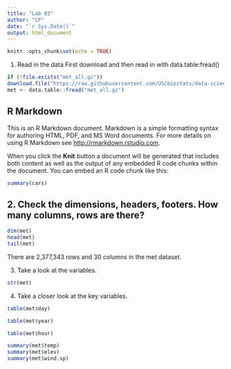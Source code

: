 ```yaml
---
title: "Lab 03"
author: "CP"
date: "`r Sys.Date()`"
output: html_document
---
```


```r
knitr::opts_chunk$set(echo = TRUE)
```
1. Read in the data
First download and then read in with data.table:fread()

```r
if (!file.exists("met_all.gz"))
download.file("https://raw.githubusercontent.com/USCbiostats/data-science-data/master/02_met/met_all.gz", "met_all.gz", method="libcurl", timeout = 60)
met <- data.table::fread("met_all.gz")

```
## R Markdown

This is an R Markdown document. Markdown is a simple formatting syntax for authoring HTML, PDF, and MS Word documents. For more details on using R Markdown see <http://rmarkdown.rstudio.com>.

When you click the **Knit** button a document will be generated that includes both content as well as the output of any embedded R code chunks within the document. You can embed an R code chunk like this:

```r
summary(cars)
```


## 2. Check the dimensions, headers, footers. How many columns, rows are there?

```r
dim(met)
head(met)
tail(met)

```
There are 2,377,343 rows and 30 columns in the met dataset.

3. Take a look at the variables.
```r
str(met)
```

4. Take a closer look at the key variables.

```r
table(met$day)
```
```r
table(met$year)
```
```r
table(met$hour)
```
```r
summary(met$temp)
summary(met$elev)
summary(met$wind.sp)
```
